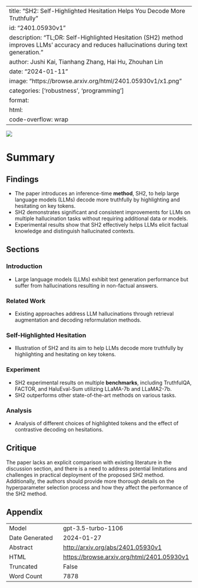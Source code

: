 
---
title: "SH2: Self-Highlighted Hesitation Helps You Decode More Truthfully"
id: "2401.05930v1"
description: "TL;DR: Self-Highlighted Hesitation (SH2) method improves LLMs' accuracy and reduces hallucinations during text generation."
author: Jushi Kai, Tianhang Zhang, Hai Hu, Zhouhan Lin
date: "2024-01-11"
image: "https://browse.arxiv.org/html/2401.05930v1/x1.png"
categories: ['robustness', 'programming']
format:
  html:
    code-overflow: wrap
---

![](https://browse.arxiv.org/html/2401.05930v1/x1.png)

# Summary
## Findings
- The paper introduces an inference-time **method**, SH2, to help large language models (LLMs) decode more truthfully by highlighting and hesitating on key tokens.
- SH2 demonstrates significant and consistent improvements for LLMs on multiple hallucination tasks without requiring additional data or models.
- Experimental results show that SH2 effectively helps LLMs elicit factual knowledge and distinguish hallucinated contexts.

## Sections
### Introduction
- Large language models (LLMs) exhibit text generation performance but suffer from hallucinations resulting in non-factual answers.

### Related Work
- Existing approaches address LLM hallucinations through retrieval augmentation and decoding reformulation methods.

### Self-Highlighted Hesitation
- Illustration of SH2 and its aim to help LLMs decode more truthfully by highlighting and hesitating on key tokens.

### Experiment
- SH2 experimental results on multiple **benchmarks**, including TruthfulQA, FACTOR, and HaluEval-Sum utilizing LLaMA-7b and LLaMA2-7b.
- SH2 outperforms other state-of-the-art methods on various tasks.

### Analysis
- Analysis of different choices of highlighted tokens and the effect of contrastive decoding on hesitations.

## Critique
The paper lacks an explicit comparison with existing literature in the discussion section, and there is a need to address potential limitations and challenges in practical deployment of the proposed SH2 method. Additionally, the authors should provide more thorough details on the hyperparameter selection process and how they affect the performance of the SH2 method.

## Appendix

|          |          |
|----------|----------|
| Model     | gpt-3.5-turbo-1106       |
| Date Generated     | 2024-01-27       |
| Abstract | [http://arxiv.org/abs/2401.05930v1](http://arxiv.org/abs/2401.05930v1)        |
| HTML     | [https://browse.arxiv.org/html/2401.05930v1](https://browse.arxiv.org/html/2401.05930v1)       |
| Truncated       | False       |
| Word Count       | 7878       |
